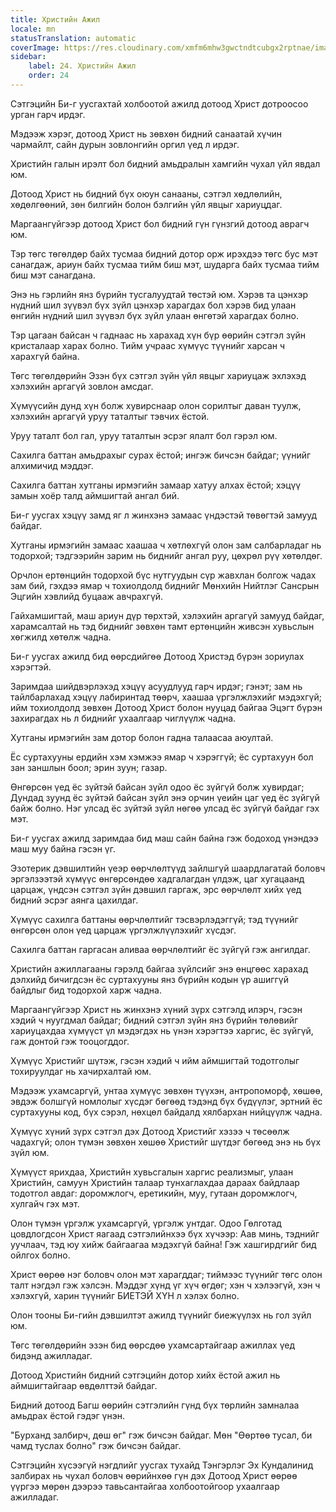 ```yaml
---
title: Христийн Ажил
locale: mn
statusTranslation: automatic
coverImage: https://res.cloudinary.com/xmfm6mhw3gwctndtcubgx2rptnae/image/upload/v1741354419/small_cover_la_gran_rebelion_28716e29d2.webp
sidebar:
    label: 24. Христийн Ажил
    order: 24
---
```

Сэтгэцийн Би-г уусгахтай холбоотой ажилд дотоод Христ дотроосоо урган гарч ирдэг.

Мэдээж хэрэг, дотоод Христ нь зөвхөн бидний санаатай хүчин чармайлт, сайн дурын зовлонгийн оргил үед л ирдэг.

Христийн галын ирэлт бол бидний амьдралын хамгийн чухал үйл явдал юм.

Дотоод Христ нь бидний бүх оюун санааны, сэтгэл хөдлөлийн, хөдөлгөөний, зөн билгийн болон бэлгийн үйл явцыг хариуцдаг.

Маргаангүйгээр дотоод Христ бол бидний гүн гүнзгий дотоод аврагч юм.

Тэр төгс төгөлдөр байх тусмаа бидний дотор орж ирэхдээ төгс бус мэт санагдаж, ариун байх тусмаа тийм биш мэт, шударга байх тусмаа тийм биш мэт санагдана.

Энэ нь гэрлийн янз бүрийн тусгалуудтай төстэй юм. Хэрэв та цэнхэр нүдний шил зүүвэл бүх зүйл цэнхэр харагдах бол хэрэв бид улаан өнгийн нүдний шил зүүвэл бүх зүйл улаан өнгөтэй харагдах болно.

Тэр цагаан байсан ч гаднаас нь харахад хүн бүр өөрийн сэтгэл зүйн кристалаар харах болно. Тийм учраас хүмүүс түүнийг харсан ч харахгүй байна.

Төгс төгөлдөрийн Эзэн бүх сэтгэл зүйн үйл явцыг хариуцаж эхлэхэд хэлэхийн аргагүй зовлон амсдаг.

Хүмүүсийн дунд хүн болж хувирснаар олон сорилтыг даван туулж, хэлэхийн аргагүй уруу таталтыг тэвчих ёстой.

Уруу таталт бол гал, уруу таталтын эсрэг ялалт бол гэрэл юм.

Сахилга баттан амьдрахыг сурах ёстой; ингэж бичсэн байдаг; үүнийг алхимичид мэддэг.

Сахилга баттан хутганы ирмэгийн замаар хатуу алхах ёстой; хэцүү замын хоёр талд аймшигтай ангал бий.

Би-г уусгах хэцүү замд яг л жинхэнэ замаас үндэстэй төвөгтэй замууд байдаг.

Хутганы ирмэгийн замаас хаашаа ч хөтлөхгүй олон зам салбарладаг нь тодорхой; тэдгээрийн зарим нь биднийг ангал руу, цөхрөл рүү хөтөлдөг.

Орчлон ертөнцийн тодорхой бүс нутгуудын сүр жавхлан болгож чадах зам бий, гэхдээ ямар ч тохиолдолд биднийг Мөнхийн Нийтлэг Сансрын Эцгийн хэвлийд буцааж авчрахгүй.

Гайхамшигтай, маш ариун дүр төрхтэй, хэлэхийн аргагүй замууд байдаг, харамсалтай нь тэд биднийг зөвхөн тамт ертөнцийн живсэн хувьслын хөгжилд хөтөлж чадна.

Би-г уусгах ажилд бид өөрсдийгөө Дотоод Христэд бүрэн зориулах хэрэгтэй.

Заримдаа шийдвэрлэхэд хэцүү асуудлууд гарч ирдэг; гэнэт; зам нь тайлбарлахад хэцүү лабиринтад төөрч, хаашаа үргэлжлэхийг мэдэхгүй; ийм тохиолдолд зөвхөн Дотоод Христ болон нууцад байгаа Эцэгт бүрэн захирагдах нь л биднийг ухаалгаар чиглүүлж чадна.

Хутганы ирмэгийн зам дотор болон гадна талаасаа аюултай.

Ёс суртахууны ердийн хэм хэмжээ ямар ч хэрэггүй; ёс суртахуун бол зан заншлын боол; эрин зуун; газар.

Өнгөрсөн үед ёс зүйтэй байсан зүйл одоо ёс зүйгүй болж хувирдаг; Дундад зуунд ёс зүйтэй байсан зүйл энэ орчин үеийн цаг үед ёс зүйгүй байж болно. Нэг улсад ёс зүйтэй зүйл нөгөө улсад ёс зүйгүй байдаг гэх мэт.

Би-г уусгах ажилд заримдаа бид маш сайн байна гэж бодоход үнэндээ маш муу байна гэсэн үг.

Эзотерик дэвшилтийн үеэр өөрчлөлтүүд зайлшгүй шаардлагатай боловч эргэлзээтэй хүмүүс өнгөрсөндөө хадгалагдан үлдэж, цаг хугацаанд царцаж, үндсэн сэтгэл зүйн дэвшил гаргаж, эрс өөрчлөлт хийх үед бидний эсрэг аянга цахилдаг.

Хүмүүс сахилга баттаны өөрчлөлтийг тэсвэрлэдэггүй; тэд түүнийг өнгөрсөн олон үед царцаж үргэлжлүүлэхийг хүсдэг.

Сахилга баттан гаргасан аливаа өөрчлөлтийг ёс зүйгүй гэж ангилдаг.

Христийн ажиллагааны гэрэлд байгаа зүйлсийг энэ өнцгөөс харахад дэлхийд бичигдсэн ёс суртахууны янз бүрийн кодын үр ашиггүй байдлыг бид тодорхой харж чадна.

Маргаангүйгээр Христ нь жинхэнэ хүний зүрх сэтгэлд илэрч, гэсэн хэдий ч нуугдмал байдаг; бидний сэтгэл зүйн янз бүрийн төлөвийг хариуцахдаа хүмүүст үл мэдэгдэх нь үнэн хэрэгтээ харгис, ёс зүйгүй, гаж донтой гэж тооцогддог.

Хүмүүс Христийг шүтэж, гэсэн хэдий ч ийм аймшигтай тодотголыг тохируулдаг нь хачирхалтай юм.

Мэдээж ухамсаргүй, унтаа хүмүүс зөвхөн түүхэн, антропоморф, хөшөө, эвдэж болшгүй номлолыг хүсдэг бөгөөд тэдэнд бүх бүдүүлэг, эртний ёс суртахууны код, бүх сэрэл, нөхцөл байдалд хялбархан нийцүүлж чадна.

Хүмүүс хүний зүрх сэтгэл дэх Дотоод Христийг хэзээ ч төсөөлж чадахгүй; олон түмэн зөвхөн хөшөө Христийг шүтдэг бөгөөд энэ нь бүх зүйл юм.

Хүмүүст ярихдаа, Христийн хувьсгалын харгис реализмыг, улаан Христийн, самуун Христийн талаар тунхаглахдаа дараах байдлаар тодотгол авдаг: доромжлогч, еретикийн, муу, гутаан доромжлогч, хулгайч гэх мэт.

Олон түмэн үргэлж ухамсаргүй, үргэлж унтдаг. Одоо Гөлготад цовдлогдсон Христ яагаад сэтгэлийнхээ бүх хүчээр: Аав минь, тэднийг уучлаач, тэд юу хийж байгаагаа мэдэхгүй байна! Гэж хашгирдгийг бид ойлгох болно.

Христ өөрөө нэг боловч олон мэт харагддаг; тиймээс түүнийг төгс олон талт нэгдэл гэж хэлсэн. Мэддэг хүнд үг хүч өгдөг; хэн ч хэлээгүй, хэн ч хэлэхгүй, харин түүнийг БИЕТЭЙ ХҮН л хэлэх болно.

Олон тооны Би-гийн дэвшилтэт ажилд түүнийг биежүүлэх нь гол зүйл юм.

Төгс төгөлдөрийн эзэн бид өөрсдөө ухамсартайгаар ажиллах үед бидэнд ажилладаг.

Дотоод Христийн бидний сэтгэцийн дотор хийх ёстой ажил нь аймшигтайгаар өвдөлттэй байдаг.

Бидний дотоод Багш өөрийн сэтгэлийн гүнд бүх төрлийн замналаа амьдрах ёстой гэдэг үнэн.

"Бурханд залбирч, дөш өг" гэж бичсэн байдаг. Мөн "Өөртөө тусал, би чамд туслах болно" гэж бичсэн байдаг.

Сэтгэцийн хүсээгүй нэгдлийг уусгах тухайд Тэнгэрлэг Эх Кундалинид залбирах нь чухал боловч өөрийнхөө гүн дэх Дотоод Христ өөрөө үүргээ мөрөн дээрээ тавьсантайгаа холбоотойгоор ухаалгаар ажилладаг.


